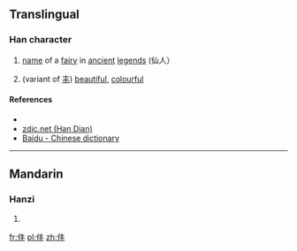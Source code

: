 ==Translingual==

===Han character===
{{Han char|rn=9|rad=人|as=04|sn=6|four=|canj=人手十 (OQJ)|ids=⿰[[亻]][[丰]]}}

# {{context|archaic|lang=cmn}} [[name]] of a [[fairy]] in [[ancient]] [[legend]]s (仙人）
# {{context|archaic|lang=cmn}} (variant of [[丰]]) [[beautiful]], [[colourful]]

====References====
* {{Han ref|kx=0094.220|dkj=00414|dj=0200.130|hdz=10122.040|uh=4EF9|ud=20217}}
*[http://www.zdic.net/zd/zi/ZdicE4ZdicBBZdicB9.htm zdic.net (Han Dian)]
*[http://dict.baidu.com/s?wd=%81%A7 Baidu - Chinese dictionary]

----

==Mandarin==

===Hanzi===
{{cmn-hanzi|pin=[[fēng]] ([[feng1]])|wg=feng<sup>1</sup>}}

# {{defn|lang=cmn|sort=人04}}

[[fr:仹]]
[[pl:仹]]
[[zh:仹]]